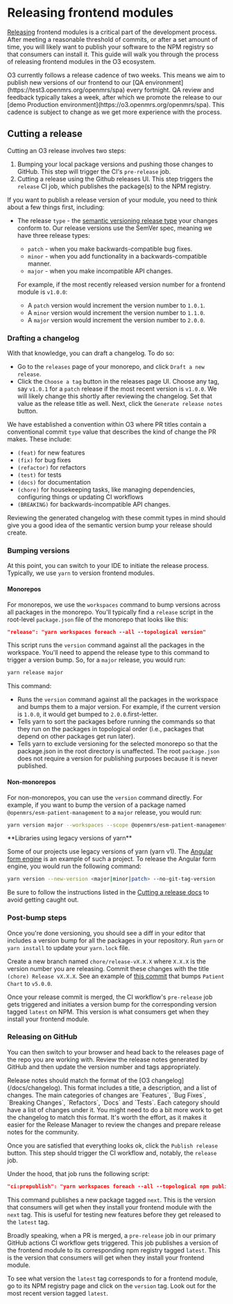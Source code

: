 
# Releasing frontend modules

[Releasing](https://docs.github.com/en/repositories/releasing-projects-on-github/about-releases) frontend modules is a critical part of the development process. After meeting a reasonable threshold of commits, or after a set amount of time, you will likely want to publish your software to the NPM registry so that consumers can install it. This guide will walk you through the process of releasing frontend modules in the O3 ecosystem.

<Callout type="info">
  O3 currently follows a release cadence of two weeks. This means we aim to publish new versions of our frontend to our
  [QA environment](https://test3.openmrs.org/openmrs/spa) every fortnight. QA review and feedback typically takes a
  week, after which we promote the release to our [demo Production environment](https://o3.openmrs.org/openmrs/spa).
  This cadence is subject to change as we get more experience with the process.
</Callout>

## Cutting a release

Cutting an O3 release involves two steps:

1. Bumping your local package versions and pushing those changes to GitHub. This step will trigger the CI's `pre-release` job.
2. Cutting a release using the Github releases UI. This step triggers the `release` CI job, which publishes the package(s) to the NPM registry.

If you want to publish a release version of your module, you need to think about a few things first, including:

- The release `type` - the [semantic versioning release type](https://docs.npmjs.com/about-semantic-versioning) your changes conform to. Our release versions use the SemVer spec, meaning we have three release types:

  - `patch` - when you make backwards-compatible bug fixes.
  - `minor` - when you add functionality in a backwards-compatible manner.
  - `major` - when you make incompatible API changes.

  For example, if the most recently released version number for a frontend module is `v1.0.0`:

  - A `patch` version would increment the version number to `1.0.1`.
  - A `minor` version would increment the version number to `1.1.0`.
  - A `major` version would increment the version number to `2.0.0`.

### Drafting a changelog

With that knowledge, you can draft a changelog. To do so:

- Go to the `releases` page of your monorepo, and click `Draft a new release`.
- Click the `Choose a tag` button in the releases page UI. Choose any tag, say `v1.0.1` for a `patch` release if the most recent version is `v1.0.0`. We will likely change this shortly after reviewing the changelog. Set that value as the release title as well. Next, click the `Generate release notes` button.

We have established a convention within O3 where PR titles contain a conventional commit `type` value that describes the kind of change the PR makes. These include:

- `(feat)` for new features
- `(fix)` for bug fixes
- `(refactor)` for refactors
- `(test)` for tests
- `(docs)` for documentation
- `(chore)` for housekeeping tasks, like managing dependencies, configuring things or updating CI workflows
- `(BREAKING)` for backwards-incompatible API changes.

Reviewing the generated changelog with these commit types in mind should give you a good idea of the semantic version bump your release should create.

### Bumping versions

At this point, you can switch to your IDE to initiate the release process. Typically, we use `yarn` to version frontend modules.

#### Monorepos

For monorepos, we use the `workspaces` command to bump versions across all packages in the monorepo. You'll typically find a `release` script in the root-level `package.json` file of the monorepo that looks like this:

```json
"release": "yarn workspaces foreach --all --topological version"
```

This script runs the `version` command against all the packages in the workspace. You'll need to append the release type to this command to trigger a version bump. So, for a `major` release, you would run:

```sh
yarn release major
```

This command:

- Runs the `version` command against all the packages in the workspace and bumps them to a major version. For example, if the current version is `1.0.0`, it would get bumped to `2.0.0`.first-letter.
- Tells yarn to sort the packages before running the commands so that they run on the packages in topological order (i.e., packages that depend on other packages get run later).
- Tells yarn to exclude versioning for the selected monorepo so that the package.json in the root directory is unaffected. The root `package.json` does not require a version for publishing purposes because it is never published.

#### Non-monorepos

For non-monorepos, you can use the `version` command directly. For example, if you want to bump the version of a package named `@openmrs/esm-patient-management` to a `major` release, you would run:

```sh
yarn version major --workspaces --scope @openmrs/esm-patient-management
```

<Callout type="info">
**Libraries using legacy versions of yarn**

Some of our projects use legacy versions of yarn (yarn v1). The [Angular form engine](https://github.com/openmrs/openmrs-ngx-formentry) is an example of such a project. To release the Angular form engine, you would run the following command:

```sh
yarn version --new-version <major|minor|patch> --no-git-tag-version
```

Be sure to follow the instructions listed in the [Cutting a release docs](https://github.com/openmrs/openmrs-ngx-formentry#cutting-a-new-release) to avoid getting caught out.

</Callout>

### Post-bump steps

Once you're done versioning, you should see a diff in your editor that includes a version bump for all the packages in your repository. Run `yarn` or `yarn install` to update your `yarn.lock` file.

Create a new branch named `chore/release-vX.X.X` where `X.X.X` is the version number you are releasing. Commit these changes with the title `(chore) Release vX.X.X`. See an example of [this commit](https://github.com/openmrs/openmrs-esm-patient-chart/pull/1279) that bumps `Patient Chart` to `v5.0.0`.

Once your release commit is merged, the CI workflow's `pre-release` job gets triggered and initiates a version bump for the corresponding version tagged `latest` on NPM. This version is what consumers get when they install your frontend module.

### Releasing on GitHub

You can then switch to your browser and head back to the releases page of the repo you are working with. Review the release notes generated by GitHub and then update the version number and tags appropriately.

<Callout type="info">
  Release notes should match the format of the [O3 changelog](/docs/changelog). This format includes a title, a
  description, and a list of changes. The main categories of changes are `Features`, `Bug Fixes`, `Breaking Changes`,
  `Refactors`, `Docs` and `Tests`. Each category should have a list of changes under it. You might need to do a bit more
  work to get the changelog to match this format. It's worth the effort, as it makes it easier for the Release Manager
  to review the changes and prepare release notes for the community.
</Callout>

Once you are satisfied that everything looks ok, click the `Publish release` button. This step should trigger the CI workflow and, notably, the `release` job.

Under the hood, that job runs the following script:

```json
"ci:prepublish": "yarn workspaces foreach --all --topological npm publish --access public --tag next",
```

This command publishes a new package tagged `next`. This is the version that consumers will get when they install your frontend module with the `next` tag. This is useful for testing new features before they get released to the `latest` tag.

Broadly speaking, when a PR is merged, a `pre-release` job in our primary GitHub actions CI workflow gets triggered. This job publishes a version of the frontend module to its corresponding npm registry tagged `latest`. This is the version that consumers will get when they install your frontend module.

To see what version the `latest` tag corresponds to for a frontend module, go to its NPM registry page and click on the `version` tag. Look out for the most recent version tagged `latest`.
